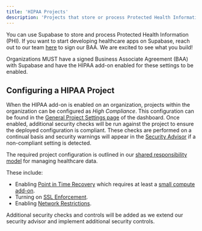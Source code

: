 ```yaml
---
title: 'HIPAA Projects'
description: 'Projects that store or process Protected Health Information (PHI) and other sensitive data'
---
```


You can use Supabase to store and process Protected Health Information (PHI). If you want to start developing healthcare apps on Supabase, reach out to our team [here](https://forms.supabase.com/hipaa2) to sign our BAA. We are excited to see what you build!

<Admonition type="note">

Organizations MUST have a signed Business Associate Agreement (BAA) with Supabase and have the HIPAA add-on enabled for these settings to be enabled.

</Admonition>

## Configuring a HIPAA Project

When the HIPAA add-on is enabled on an organization, projects within the organization can be configured as _High Compliance_. This configuration can be found in the [General Project Settings page](https://supabase.com/dashboard/project/_/settings) of the dashboard.
Once enabled, additional security checks will be run against the project to ensure the deployed configuration is compliant. These checks are performed on a continual basis and security warnings will appear in the [Security Advisor](https://supabase.com/dashboard/project/_/advisors/security) if a non-compliant setting is detected.

The required project configuration is outlined in our [shared responsibility model](https://supabase.com/docs/guides/deployment/shared-responsibility-model#managing-healthcare-data) for managing healthcare data.

These include:

- Enabling [Point in Time Recovery](/docs/guides/platform/backups#point-in-time-recovery) which requires at least a [small compute add-on](/docs/guides/platform/compute-add-ons).
- Turning on [SSL Enforcement](/docs/guides/platform/ssl-enforcement).
- Enabling [Network Restrictions](/docs/guides/platform/network-restrictions).

Additional security checks and controls will be added as we extend our security advisor and implement additional security controls.
